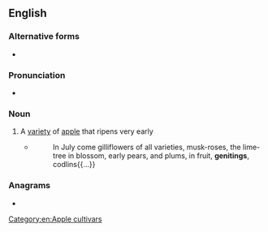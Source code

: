 ==English==

===Alternative forms===
* {{l|en|jenneting}}

{{rfe|en}}

===Pronunciation===
* {{IPA|en|/ˈdʒɛnɪtɪŋ/}}

===Noun===
{{en-noun}}

# A [[variety]] of [[apple]] that ripens very early
#* {{RQ:Bacon Of Gardens}}
#*:In July come gilliflowers of all varieties, musk-roses, the lime-tree in blossom, early pears, and plums, in fruit, '''genitings''', codlins{{...}}

===Anagrams===
* {{anagrams|en|a=eggiinnt|tingeing}}

[[Category:en:Apple cultivars]]